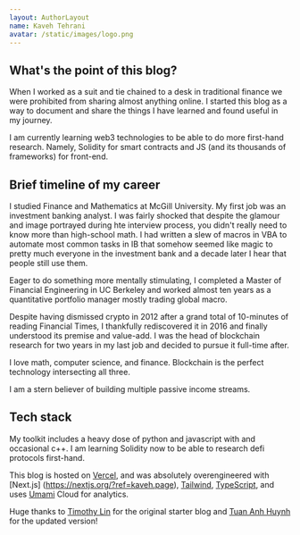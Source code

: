```yaml
---
layout: AuthorLayout
name: Kaveh Tehrani
avatar: /static/images/logo.png
---
```

## What's the point of this blog?

When I worked as a suit and tie chained to a desk in traditional finance we were prohibited from sharing almost
anything online. I started this blog as a way to document and share the things I have learned and found useful in my journey.

I am currently learning web3 technologies to be able to do more first-hand research. Namely, Solidity for smart
contracts and JS (and its thousands of frameworks) for front-end.

## Brief timeline of my career

I studied Finance and Mathematics at McGill University. My first job was an investment banking analyst. I was fairly
shocked that despite the glamour and image portrayed during hte interview process, you didn't really need to know
more than high-school math. I had written a slew of macros in VBA to automate most common tasks in IB that somehow
seemed like magic to pretty much everyone in the investment bank and a decade later I hear that people still use them.

Eager to do something more mentally stimulating, I completed a Master of Financial Engineering in UC Berkeley and
worked almost ten years as a quantitative portfolio manager mostly trading global macro.

Despite having dismissed crypto in 2012 after a grand total of 10-minutes of reading Financial Times, I thankfully
rediscovered it in 2016 and finally understood its premise and value-add. I was the head of blockchain research for
two years in my last job and decided to pursue it full-time after.

I love math, computer science, and finance. Blockchain is the perfect technology intersecting all three.

I am a stern believer of building multiple passive income streams.

## Tech stack

My toolkit includes a heavy dose of python and javascript with and occasional c++. I am learning Solidity
now to be able to research defi protocols first-hand.

This blog is hosted on [Vercel](https://vercel.com/?ref=kaveh.page), and was absolutely overengineered with [Next.js]
(https://nextjs.org/?ref=kaveh.page),
[Tailwind](https://tailwindcss.com/?ref=kaveh.page), [TypeScript](https://www.typescriptlang.org/?ref=kaveh.page), and uses
[Umami](https://umami.is/?ref=kaveh.page) Cloud for analytics.

Huge thanks to [Timothy Lin](https://www.timlrx.com/) for the original starter blog and
[Tuan Anh Huynh](https://www.leohuynh.dev/) for the updated version!
